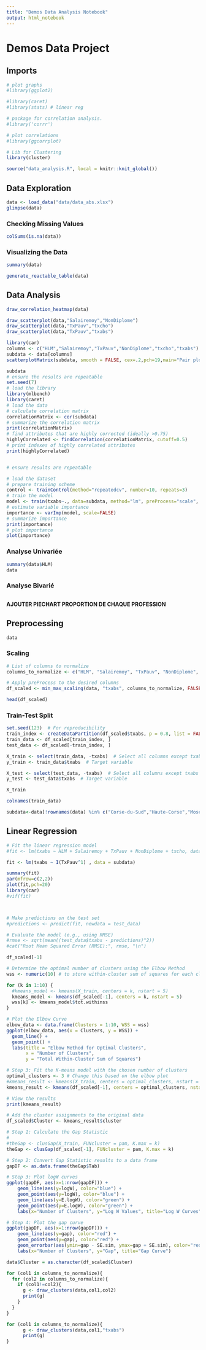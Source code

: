 ```yaml
---
title: "Demos Data Analysis Notebook"
output: html_notebook
---
```

# Demos Data Project

## Imports

```r
# plot graphs
#library(ggplot2)

#library(caret)  
#library(stats) # linear reg

# package for correlation analysis.
#library('corrr')

# plot correlations
#library(ggcorrplot)

# Lib for Clustering
library(cluster)
```


```r
source("data_analysis.R", local = knitr::knit_global())
```


## Data Exploration

```r
data <- load_data("data/data_abs.xlsx")
glimpse(data)
```
### Checking Missing Values

```r
colSums(is.na(data))
```

### Visualizing the Data

```r
summary(data)

```

```r
generate_reactable_table(data)
```

## Data Analysis


```r
draw_correlation_heatmap(data)
```
```r

draw_scatterplot(data,"Salairemoy","NonDiplome")
draw_scatterplot(data,"TxPauv","txcho")
draw_scatterplot(data,"TxPauv","txabs")
```

```r
library(car)
columns <- c("HLM","Salairemoy","TxPauv","NonDiplome","txcho","txabs")
subdata <- data[columns]
scatterplotMatrix(subdata, smooth = FALSE, cex=.2,pch=19,main="Pair plots", regLine = (list(method=lm, lwd=1,col="red")))
```


```r
subdata
# ensure the results are repeatable
set.seed(7)
# load the library
library(mlbench)
library(caret)
# load the data
# calculate correlation matrix
correlationMatrix <- cor(subdata)
# summarize the correlation matrix
print(correlationMatrix)
# find attributes that are highly corrected (ideally >0.75)
highlyCorrelated <- findCorrelation(correlationMatrix, cutoff=0.5)
# print indexes of highly correlated attributes
print(highlyCorrelated)


# ensure results are repeatable

# load the dataset
# prepare training scheme
control <- trainControl(method="repeatedcv", number=10, repeats=3)
# train the model
model <- train(txabs~., data=subdata, method="lm", preProcess="scale", trControl=control)
# estimate variable importance
importance <- varImp(model, scale=FALSE)
# summarize importance
print(importance)
# plot importance
plot(importance)
```


### Analyse Univariée

```r
summary(data$HLM)
data
```


### Analyse Bivarié


##

#### AJOUTER PIECHART PROPORTION DE CHAQUE PROFESSION


## Preprocessing

```r
data
```

### Scaling
```r
# List of columns to normalize
columns_to_normalize <- c("HLM", "Salairemoy", "TxPauv", "NonDiplome", "txcho")

# Apply preProcess to the desired columns
df_scaled <- min_max_scaling(data, "txabs", columns_to_normalize, FALSE)

head(df_scaled)
```
### Train-Test Split

```r
set.seed(123)  # For reproducibility
train_index <- createDataPartition(df_scaled$txabs, p = 0.8, list = FALSE)
train_data <- df_scaled[train_index, ]
test_data <- df_scaled[-train_index, ]

X_train <- select(train_data, -txabs)  # Select all columns except txabs
y_train <- train_data$txabs  # Target variable

X_test <- select(test_data, -txabs)  # Select all columns except txabs
y_test <- test_data$txabs  # Target variable


```

```r
X_train
```


```r
colnames(train_data)

```
```r
subdata<-data[!rownames(data) %in% c("Corse-du-Sud","Haute-Corse","Moselle","Haute-Savoie"),]
```


## Linear Regression

```r
# Fit the linear regression model
#fit <- lm(txabs ~ HLM + Salairemoy + TxPauv + NonDiplome + txcho, data = df_scaled)

fit <- lm(txabs ~ I(TxPauv^1) , data = subdata)

summary(fit)
par(mfrow=c(2,2))
plot(fit,pch=20)
library(car)
#vif(fit)



# Make predictions on the test set
#predictions <- predict(fit, newdata = test_data)

# Evaluate the model (e.g., using RMSE)
#rmse <- sqrt(mean((test_data$txabs - predictions)^2))
#cat("Root Mean Squared Error (RMSE):", rmse, "\n")
```
```r
df_scaled[-1]
```




```r
# Determine the optimal number of clusters using the Elbow Method
wss <- numeric(10) # to store within-cluster sum of squares for each cluster number

for (k in 1:10) {
  #kmeans_model <- kmeans(X_train, centers = k, nstart = 5)
  kmeans_model <- kmeans(df_scaled[-1], centers = k, nstart = 5)
  wss[k] <- kmeans_model$tot.withinss
}

# Plot the Elbow Curve
elbow_data <- data.frame(Clusters = 1:10, WSS = wss)
ggplot(elbow_data, aes(x = Clusters, y = WSS)) +
  geom_line() +
  geom_point() +
  labs(title = "Elbow Method for Optimal Clusters",
       x = "Number of Clusters",
       y = "Total Within-Cluster Sum of Squares")

# Step 3: Fit the K-means model with the chosen number of clusters
optimal_clusters <- 3 # Change this based on the elbow plot
#kmeans_result <- kmeans(X_train, centers = optimal_clusters, nstart = 5)
kmeans_result <- kmeans(df_scaled[-1], centers = optimal_clusters, nstart = 5)

# View the results
print(kmeans_result)

# Add the cluster assignments to the original data
df_scaled$Cluster <- kmeans_result$cluster

```

```r
# Step 1: Calculate the Gap Statistic
#
#theGap <- clusGap(X_train, FUNcluster = pam, K.max = k)
theGap <- clusGap(df_scaled[-1], FUNcluster = pam, K.max = k)

# Step 2: Convert Gap Statistic results to a data frame
gapDF <- as.data.frame(theGap$Tab)

# Step 3: Plot logW curves
ggplot(gapDF, aes(x=1:nrow(gapDF))) +
    geom_line(aes(y=logW), color="blue") +
    geom_point(aes(y=logW), color="blue") +
    geom_line(aes(y=E.logW), color="green") +
    geom_point(aes(y=E.logW), color="green") +
    labs(x="Number of Clusters", y="Log W Values", title="Log W Curves")

# Step 4: Plot the gap curve
ggplot(gapDF, aes(x=1:nrow(gapDF))) +
    geom_line(aes(y=gap), color="red") +
    geom_point(aes(y=gap), color="red") +
    geom_errorbar(aes(ymin=gap - SE.sim, ymax=gap + SE.sim), color="red") +
    labs(x="Number of Clusters", y="Gap", title="Gap Curve")

```


```r
data$Cluster = as.character(df_scaled$Cluster)
```


```r
for (col1 in columns_to_normalize){
  for (col2 in columns_to_normalize){
    if (col1!=col2){
      g <- draw_clusters(data,col1,col2)
      print(g)
    }
  }
}
```


```r
for (col1 in columns_to_normalize){
      g <- draw_clusters(data,col1,"txabs")
      print(g)
}
```



